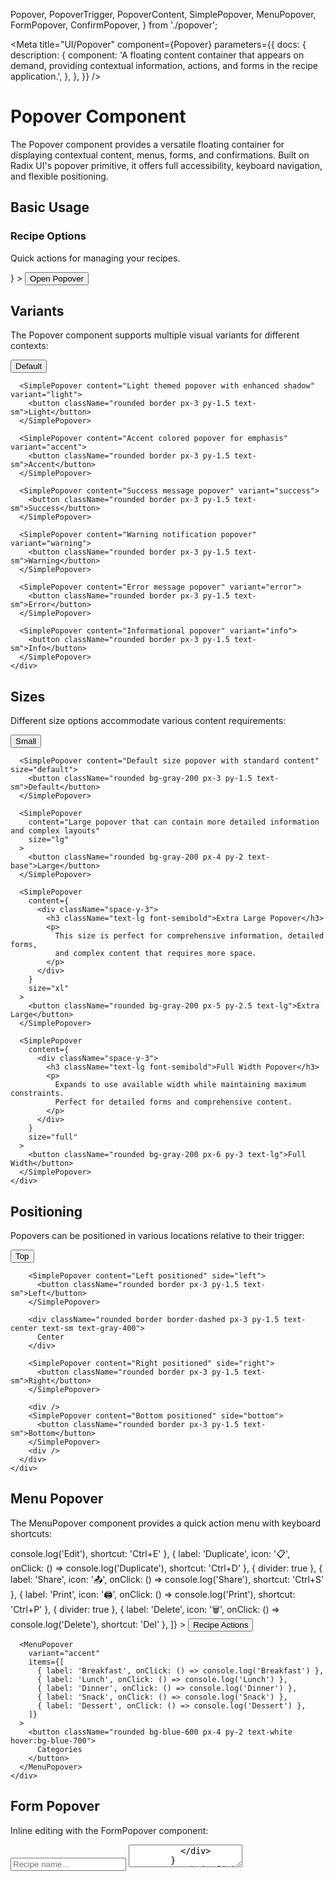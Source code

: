   Popover,
  PopoverTrigger,
  PopoverContent,
  SimplePopover,
  MenuPopover,
  FormPopover,
  ConfirmPopover,
} from './popover';

<Meta
  title="UI/Popover"
  component={Popover}
  parameters={{
    docs: {
      description: {
        component: 'A floating content container that appears on demand, providing contextual information, actions, and forms in the recipe application.',
      },
    },
  }}
/>

# Popover Component

The Popover component provides a versatile floating container for displaying contextual content, menus, forms, and confirmations. Built on Radix UI's popover primitive, it offers full accessibility, keyboard navigation, and flexible positioning.

## Basic Usage

<Canvas>
  <Story name="Basic">
    <div className="flex justify-center p-8">
      <SimplePopover
        content={
          <div className="space-y-2">
            <h3 className="font-semibold">Recipe Options</h3>
            <p className="text-sm text-gray-600">
              Quick actions for managing your recipes.
            </p>
          </div>
        }
      >
        <button className="rounded bg-blue-600 px-4 py-2 text-white hover:bg-blue-700">
          Open Popover
        </button>
      </SimplePopover>
    </div>
  </Story>
</Canvas>

## Variants

The Popover component supports multiple visual variants for different contexts:

<Canvas>
  <Story name="Variants">
    <div className="flex flex-wrap gap-4 p-8">
      <SimplePopover content="Default popover content" variant="default">
        <button className="rounded border px-3 py-1.5 text-sm">Default</button>
      </SimplePopover>

      <SimplePopover content="Light themed popover with enhanced shadow" variant="light">
        <button className="rounded border px-3 py-1.5 text-sm">Light</button>
      </SimplePopover>

      <SimplePopover content="Accent colored popover for emphasis" variant="accent">
        <button className="rounded border px-3 py-1.5 text-sm">Accent</button>
      </SimplePopover>

      <SimplePopover content="Success message popover" variant="success">
        <button className="rounded border px-3 py-1.5 text-sm">Success</button>
      </SimplePopover>

      <SimplePopover content="Warning notification popover" variant="warning">
        <button className="rounded border px-3 py-1.5 text-sm">Warning</button>
      </SimplePopover>

      <SimplePopover content="Error message popover" variant="error">
        <button className="rounded border px-3 py-1.5 text-sm">Error</button>
      </SimplePopover>

      <SimplePopover content="Informational popover" variant="info">
        <button className="rounded border px-3 py-1.5 text-sm">Info</button>
      </SimplePopover>
    </div>
  </Story>
</Canvas>

## Sizes

Different size options accommodate various content requirements:

<Canvas>
  <Story name="Sizes">
    <div className="flex flex-wrap items-center gap-4 p-8">
      <SimplePopover content="Small popover" size="sm">
        <button className="rounded bg-gray-200 px-2 py-1 text-xs">Small</button>
      </SimplePopover>

      <SimplePopover content="Default size popover with standard content" size="default">
        <button className="rounded bg-gray-200 px-3 py-1.5 text-sm">Default</button>
      </SimplePopover>

      <SimplePopover
        content="Large popover that can contain more detailed information and complex layouts"
        size="lg"
      >
        <button className="rounded bg-gray-200 px-4 py-2 text-base">Large</button>
      </SimplePopover>

      <SimplePopover
        content={
          <div className="space-y-3">
            <h3 className="text-lg font-semibold">Extra Large Popover</h3>
            <p>
              This size is perfect for comprehensive information, detailed forms,
              and complex content that requires more space.
            </p>
          </div>
        }
        size="xl"
      >
        <button className="rounded bg-gray-200 px-5 py-2.5 text-lg">Extra Large</button>
      </SimplePopover>

      <SimplePopover
        content={
          <div className="space-y-3">
            <h3 className="text-lg font-semibold">Full Width Popover</h3>
            <p>
              Expands to use available width while maintaining maximum constraints.
              Perfect for detailed forms and comprehensive content.
            </p>
          </div>
        }
        size="full"
      >
        <button className="rounded bg-gray-200 px-6 py-3 text-lg">Full Width</button>
      </SimplePopover>
    </div>
  </Story>
</Canvas>

## Positioning

Popovers can be positioned in various locations relative to their trigger:

<Canvas>
  <Story name="Positioning">
    <div className="flex justify-center p-16">
      <div className="grid grid-cols-3 gap-8">
        <div />
        <SimplePopover content="Top positioned" side="top">
          <button className="rounded border px-3 py-1.5 text-sm">Top</button>
        </SimplePopover>
        <div />

        <SimplePopover content="Left positioned" side="left">
          <button className="rounded border px-3 py-1.5 text-sm">Left</button>
        </SimplePopover>

        <div className="rounded border border-dashed px-3 py-1.5 text-center text-sm text-gray-400">
          Center
        </div>

        <SimplePopover content="Right positioned" side="right">
          <button className="rounded border px-3 py-1.5 text-sm">Right</button>
        </SimplePopover>

        <div />
        <SimplePopover content="Bottom positioned" side="bottom">
          <button className="rounded border px-3 py-1.5 text-sm">Bottom</button>
        </SimplePopover>
        <div />
      </div>
    </div>
  </Story>
</Canvas>

## Menu Popover

The MenuPopover component provides a quick action menu with keyboard shortcuts:

<Canvas>
  <Story name="Menu">
    <div className="flex justify-center gap-4 p-8">
      <MenuPopover
        items={[
          {
            label: 'Edit Recipe',
            icon: '✏️',
            onClick: () => console.log('Edit'),
            shortcut: 'Ctrl+E'
          },
          {
            label: 'Duplicate',
            icon: '📋',
            onClick: () => console.log('Duplicate'),
            shortcut: 'Ctrl+D'
          },
          { divider: true },
          {
            label: 'Share',
            icon: '📤',
            onClick: () => console.log('Share'),
            shortcut: 'Ctrl+S'
          },
          {
            label: 'Print',
            icon: '🖨️',
            onClick: () => console.log('Print'),
            shortcut: 'Ctrl+P'
          },
          { divider: true },
          {
            label: 'Delete',
            icon: '🗑️',
            onClick: () => console.log('Delete'),
            shortcut: 'Del'
          },
        ]}
      >
        <button className="rounded bg-gray-600 px-4 py-2 text-white hover:bg-gray-700">
          Recipe Actions
        </button>
      </MenuPopover>

      <MenuPopover
        variant="accent"
        items={[
          { label: 'Breakfast', onClick: () => console.log('Breakfast') },
          { label: 'Lunch', onClick: () => console.log('Lunch') },
          { label: 'Dinner', onClick: () => console.log('Dinner') },
          { label: 'Snack', onClick: () => console.log('Snack') },
          { label: 'Dessert', onClick: () => console.log('Dessert') },
        ]}
      >
        <button className="rounded bg-blue-600 px-4 py-2 text-white hover:bg-blue-700">
          Categories
        </button>
      </MenuPopover>
    </div>
  </Story>
</Canvas>

## Form Popover

Inline editing with the FormPopover component:

<Canvas>
  <Story name="Form">
    <div className="flex justify-center gap-4 p-8">
      <FormPopover
        title="Edit Recipe Name"
        description="Enter a new name for your recipe"
        form={
          <div className="space-y-3">
            <input
              type="text"
              placeholder="Recipe name..."
              className="w-full rounded border px-3 py-2 text-sm focus:border-blue-500 focus:outline-none"
              defaultValue="Beef Bourguignon"
            />
            <textarea
              placeholder="Description (optional)..."
              className="w-full rounded border px-3 py-2 text-sm focus:border-blue-500 focus:outline-none"
              rows={3}
            />
          </div>
        }
        onSubmit={(e) => console.log('Form submitted', e)}
      >
        <button className="rounded bg-green-600 px-4 py-2 text-white hover:bg-green-700">
          Edit Recipe
        </button>
      </FormPopover>

      <FormPopover
        title="Add Ingredient"
        form={
          <div className="space-y-3">
            <input
              type="text"
              placeholder="Ingredient name..."
              className="w-full rounded border px-3 py-2 text-sm focus:border-blue-500 focus:outline-none"
            />
            <div className="flex gap-2">
              <input
                type="number"
                placeholder="Amount"
                className="flex-1 rounded border px-3 py-2 text-sm focus:border-blue-500 focus:outline-none"
              />
              <select className="flex-1 rounded border px-3 py-2 text-sm focus:border-blue-500 focus:outline-none">
                <option>cups</option>
                <option>tbsp</option>
                <option>tsp</option>
                <option>oz</option>
                <option>lb</option>
              </select>
            </div>
          </div>
        }
        submitLabel="Add"
        onSubmit={(e) => console.log('Ingredient added', e)}
      >
        <button className="rounded bg-blue-600 px-4 py-2 text-white hover:bg-blue-700">
          Add Ingredient
        </button>
      </FormPopover>
    </div>
  </Story>
</Canvas>

## Confirmation Popover

Use ConfirmPopover for destructive or important actions:

<Canvas>
  <Story name="Confirmation">
    <div className="flex justify-center gap-4 p-8">
      <ConfirmPopover
        title="Delete Recipe?"
        description="This action cannot be undone. The recipe will be permanently deleted."
        confirmLabel="Delete"
        confirmVariant="danger"
        onConfirm={() => console.log('Recipe deleted')}
      >
        <button className="rounded bg-red-600 px-4 py-2 text-white hover:bg-red-700">
          Delete Recipe
        </button>
      </ConfirmPopover>

      <ConfirmPopover
        title="Clear Shopping List?"
        description="Remove all items from your shopping list. You can add them back later."
        confirmLabel="Clear All"
        confirmVariant="warning"
        onConfirm={() => console.log('List cleared')}
      >
        <button className="rounded bg-yellow-600 px-4 py-2 text-white hover:bg-yellow-700">
          Clear List
        </button>
      </ConfirmPopover>

      <ConfirmPopover
        description="Save changes to your meal plan?"
        confirmLabel="Save Changes"
        onConfirm={() => console.log('Changes saved')}
      >
        <button className="rounded bg-green-600 px-4 py-2 text-white hover:bg-green-700">
          Save Meal Plan
        </button>
      </ConfirmPopover>
    </div>
  </Story>
</Canvas>

## Recipe-Specific Examples

### Recipe Card Actions

<Canvas>
  <Story name="Recipe Card">
    <div className="flex justify-center p-8">
      <div className="w-80 rounded-lg border p-4">
        <div className="mb-3 flex items-start justify-between">
          <div>
            <h3 className="font-semibold">Classic Beef Stew</h3>
            <p className="text-sm text-gray-600">Prep: 30 min • Cook: 2 hours</p>
          </div>
          <MenuPopover
            variant="light"
            items={[
              { label: 'View Recipe', icon: '👁️' },
              { label: 'Add to Meal Plan', icon: '📅' },
              { label: 'Add to Favorites', icon: '❤️' },
              { divider: true },
              { label: 'Edit', icon: '✏️' },
              { label: 'Share', icon: '📤' },
              { label: 'Print', icon: '🖨️' },
              { divider: true },
              { label: 'Delete', icon: '🗑️' },
            ]}
          >
            <button className="rounded p-1 hover:bg-gray-100">
              <svg className="h-5 w-5" fill="none" stroke="currentColor" viewBox="0 0 24 24">
                <path strokeLinecap="round" strokeLinejoin="round" strokeWidth={2} d="M12 5v.01M12 12v.01M12 19v.01M12 6a1 1 0 110-2 1 1 0 010 2zm0 7a1 1 0 110-2 1 1 0 010 2zm0 7a1 1 0 110-2 1 1 0 010 2z" />
              </svg>
            </button>
          </MenuPopover>
        </div>
        <p className="text-sm text-gray-700">
          A hearty and warming beef stew with tender meat and vegetables in a rich gravy.
        </p>
        <div className="mt-4 flex gap-2">
          <SimplePopover
            content={
              <div className="space-y-2">
                <h4 className="font-semibold">Nutrition per serving</h4>
                <div className="text-sm">
                  <div>Calories: 320</div>
                  <div>Protein: 28g</div>
                  <div>Carbs: 22g</div>
                  <div>Fat: 14g</div>
                </div>
              </div>
            }
            variant="info"
            size="sm"
          >
            <button className="rounded bg-blue-100 px-2 py-1 text-xs text-blue-700 hover:bg-blue-200">
              Nutrition Info
            </button>
          </SimplePopover>

          <SimplePopover
            content={
              <div className="space-y-2">
                <h4 className="font-semibold">Dietary Info</h4>
                <div className="flex flex-wrap gap-1">
                  <span className="rounded bg-green-100 px-2 py-1 text-xs text-green-700">
                    Gluten-Free
                  </span>
                  <span className="rounded bg-orange-100 px-2 py-1 text-xs text-orange-700">
                    Dairy-Free
                  </span>
                  <span className="rounded bg-purple-100 px-2 py-1 text-xs text-purple-700">
                    High Protein
                  </span>
                </div>
              </div>
            }
            variant="light"
            size="sm"
          >
            <button className="rounded bg-gray-100 px-2 py-1 text-xs text-gray-700 hover:bg-gray-200">
              Dietary Tags
            </button>
          </SimplePopover>
        </div>
      </div>
    </div>
  </Story>
</Canvas>

### Ingredient Details

<Canvas>
  <Story name="Ingredient Details">
    <div className="flex justify-center p-8">
      <div className="w-96 rounded-lg bg-gray-50 p-4">
        <h3 className="mb-3 font-semibold">Ingredients</h3>
        <ul className="space-y-2 text-sm">
          <li className="flex items-center justify-between">
            <span>2 lbs beef chuck roast</span>
            <SimplePopover
              content={
                <div className="space-y-2">
                  <h4 className="font-semibold">Beef Chuck Roast</h4>
                  <p className="text-sm">
                    A tough cut that becomes tender when slow-cooked. Perfect for stews.
                  </p>
                  <div className="space-y-1 text-sm">
                    <div className="font-medium">Substitutions:</div>
                    <ul className="ml-4 list-disc">
                      <li>Beef round roast</li>
                      <li>Lamb shoulder</li>
                      <li>Pork shoulder</li>
                    </ul>
                  </div>
                </div>
              }
              variant="light"
            >
              <button className="text-blue-600 hover:text-blue-800">ⓘ</button>
            </SimplePopover>
          </li>
          <li className="flex items-center justify-between">
            <span>4 cups beef broth</span>
            <SimplePopover
              content={
                <div className="space-y-2">
                  <h4 className="font-semibold">Beef Broth</h4>
                  <p className="text-sm">
                    Adds depth of flavor to the stew. Use low-sodium for better control.
                  </p>
                  <div className="space-y-1 text-sm">
                    <div className="font-medium">Substitutions:</div>
                    <ul className="ml-4 list-disc">
                      <li>Vegetable broth (vegetarian)</li>
                      <li>Chicken broth</li>
                      <li>Red wine + water (1:1)</li>
                    </ul>
                  </div>
                </div>
              }
              variant="light"
            >
              <button className="text-blue-600 hover:text-blue-800">ⓘ</button>
            </SimplePopover>
          </li>
          <li className="flex items-center justify-between">
            <span>3 tbsp tomato paste</span>
            <SimplePopover
              content={
                <div className="space-y-2">
                  <h4 className="font-semibold">Tomato Paste</h4>
                  <p className="text-sm">
                    Concentrated tomato flavor that adds umami and richness.
                  </p>
                  <div className="space-y-1 text-sm">
                    <div className="font-medium">Substitutions:</div>
                    <ul className="ml-4 list-disc">
                      <li>2 tbsp ketchup</li>
                      <li>1/4 cup tomato sauce (reduced)</li>
                      <li>1 tbsp soy sauce (different flavor)</li>
                    </ul>
                  </div>
                </div>
              }
              variant="light"
            >
              <button className="text-blue-600 hover:text-blue-800">ⓘ</button>
            </SimplePopover>
          </li>
        </ul>
      </div>
    </div>
  </Story>
</Canvas>

## Complex Content

Popovers can contain rich, interactive content:

<Canvas>
  <Story name="Complex Content">
    <div className="flex justify-center p-8">
      <SimplePopover
        content={
          <div className="space-y-4">
            <div>
              <h3 className="mb-2 text-lg font-semibold">Recipe Timer</h3>
              <p className="text-sm text-gray-600">
                Set timers for each cooking step
              </p>
            </div>

            <div className="space-y-2">
              <div className="flex items-center justify-between rounded bg-gray-50 p-2">
                <span className="text-sm">Prep vegetables</span>
                <button className="rounded bg-blue-600 px-2 py-1 text-xs text-white">
                  15 min
                </button>
              </div>
              <div className="flex items-center justify-between rounded bg-gray-50 p-2">
                <span className="text-sm">Brown meat</span>
                <button className="rounded bg-blue-600 px-2 py-1 text-xs text-white">
                  10 min
                </button>
              </div>
              <div className="flex items-center justify-between rounded bg-gray-50 p-2">
                <span className="text-sm">Simmer stew</span>
                <button className="rounded bg-blue-600 px-2 py-1 text-xs text-white">
                  2 hours
                </button>
              </div>
            </div>

            <div className="flex gap-2 border-t pt-3">
              <button className="flex-1 rounded bg-green-600 px-3 py-1.5 text-sm text-white hover:bg-green-700">
                Start All
              </button>
              <button className="flex-1 rounded border px-3 py-1.5 text-sm hover:bg-gray-50">
                Clear All
              </button>
            </div>
          </div>
        }
        size="lg"
        variant="light"
      >
        <button className="rounded bg-purple-600 px-4 py-2 text-white hover:bg-purple-700">
          ⏱️ Cooking Timers
        </button>
      </SimplePopover>
    </div>
  </Story>
</Canvas>

## Controlled State

Example of controlled popover state:

<Canvas>
  <Story name="Controlled">
    {() => {
      const [open, setOpen] = React.useState(false);

      return (
        <div className="flex flex-col items-center gap-4 p-8">
          <div className="flex gap-2">
            <button
              onClick={() => setOpen(true)}
              className="rounded bg-green-600 px-4 py-2 text-white hover:bg-green-700"
            >
              Open Popover
            </button>
            <button
              onClick={() => setOpen(false)}
              className="rounded bg-red-600 px-4 py-2 text-white hover:bg-red-700"
            >
              Close Popover
            </button>
          </div>

          <SimplePopover
            content="This is a controlled popover"
            open={open}
            onOpenChange={setOpen}
          >
            <button className="rounded bg-blue-600 px-4 py-2 text-white hover:bg-blue-700">
              Controlled Trigger
            </button>
          </SimplePopover>

          <p className="text-sm text-gray-600">
            Popover is: <strong>{open ? 'Open' : 'Closed'}</strong>
          </p>
        </div>
      );
    }}
  </Story>
</Canvas>

## Component API

<ArgsTable of={Popover} />

## Best Practices

1. **Use appropriate variants** - Choose variants that match the content context (info for information, warning for cautions, etc.)
2. **Keep content concise** - Popovers should contain focused, relevant information
3. **Provide keyboard support** - Ensure all interactive elements are keyboard accessible
4. **Consider mobile users** - Test popover positioning on smaller screens
5. **Use confirmation for destructive actions** - Always confirm before deleting or removing data
6. **Add close buttons for complex content** - Help users dismiss popovers with rich content
7. **Test positioning** - Ensure popovers don't get cut off near viewport edges

## Accessibility

- Full keyboard navigation support (Tab, Enter, Escape)
- ARIA attributes for screen readers
- Focus management and restoration
- Proper role and state announcements
- High contrast mode support
- Respects prefers-reduced-motion
